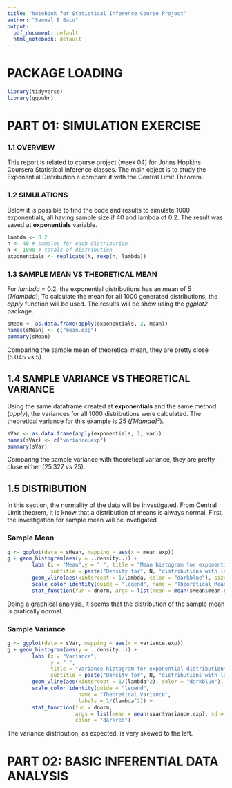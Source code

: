 ```yaml
---
title: "Notebook for Statistical Inference Course Project"
author: "Samuel B Baco"
output:
  pdf_document: default
  html_notebook: default
---
```

# PACKAGE LOADING
```r
library(tidyverse)
library(ggpubr)
```
# PART 01: SIMULATION EXERCISE

### 1.1 OVERVIEW

This report is related to course project (week 04) for Johns Hopkins Coursera Statistical Inference classes. The main object is to study the Exponential Distribution e compare it with the Central Limit Theorem.

### 1.2 SIMULATIONS

Below it is possible to find the code and results to simulate 1000 exponentials, all having sample size if 40 and lambda of 0.2. The result was saved at **exponentials** variable.

```r
lambda <- 0.2
n <- 40 # samples for each distribution
N <- 1000 # totals of distribution
exponentials <- replicate(N, rexp(n, lambda))
```

### 1.3 SAMPLE MEAN VS THEORETICAL MEAN

For *lambda* = 0.2, the exponential distributions has an mean of 5 (*1/lambda*); To calculate the mean for all 1000 generated distributions, the *apply* function will be used. The results will be show using the *ggplot2* package.

```r
sMean <- as.data.frame(apply(exponentials, 2, mean))
names(sMean) <- c("mean.exp")
summary(sMean)
```
Comparing the sample mean of theoretical mean, they are pretty close (5.045 vs 5). 

## 1.4 SAMPLE VARIANCE VS THEORETICAL VARIANCE

Using the same dataframe created at **exponentials** and the same method (*apply*), the variances for all 1000 distributions were calculated. The theoretical variance for this example is 25 (*[1/lamda]²*).
```r
sVar <- as.data.frame(apply(exponentials, 2, var))
names(sVar) <- c("variance.exp")
summary(sVar)
```
Comparing the sample variance with theoretical variance, they are pretty close either (25.327 vs 25).

## 1.5 DISTRIBUTION

In this section, the normality of the data will be investigated. From Central Limit theorem, it is know that a distribution of means is always normal. First, the investigation for sample mean will be invetigated

### Sample Mean
```r
g <- ggplot(data = sMean, mapping = aes(x = mean.exp))
g + geom_histogram(aes(y = ..density..)) + 
        labs (x = "Mean",y = " ", title = "Mean histogram for exponential distribution", 
              subtitle = paste("Density for", N, "distributions with lamba =", 1/lambda, "and sample =", n, sep = " ")) +
        geom_vline(aes(xintercept = 1/lambda, color = "darkblue"), size = 2) +
        scale_color_identity(guide = "legend", name = "Theoretical Mean", labels = 1/lambda) +
        stat_function(fun = dnorm, args = list(mean = mean(sMean$mean.exp), sd = sd(sMean$mean.exp)), color = "darkred")

```

Doing a graphical analysis, it seems that the distribution of the sample mean is pratically normal.

### Sample Variance
```r
g <- ggplot(data = sVar, mapping = aes(x = variance.exp))
g + geom_histogram(aes(y = ..density..)) + 
        labs (x = "Variance", 
              y = " ", 
              title = "Variance histogram for exponential distribution", 
              subtitle = paste("Density for", N, "distributions with lamba =", 1/lambda, "and sample =", n, sep = " ")) +
        geom_vline(aes(xintercept = 1/(lambda^2), color = "darkblue"), size = 2) +
        scale_color_identity(guide = "legend",
                       name = "Theoretical Variance",
                       labels = 1/(lambda^2)) +
        stat_function(fun = dnorm, 
                      args = list(mean = mean(sVar$variance.exp), sd = sd(sVar$variance.exp)),
                      color = "darkred")

```
The variance distribution, as expected, is very skewed to the left.

# PART 02: BASIC INFERENTIAL DATA ANALYSIS